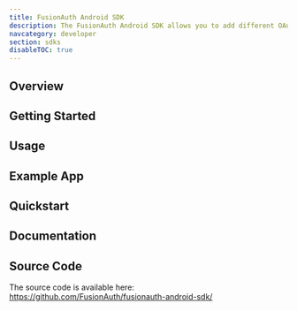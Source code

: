 ```yaml
---
title: FusionAuth Android SDK
description: The FusionAuth Android SDK allows you to add different OAuth2 and OpenID Connect functionalities to your Android application. It's a highly standardized and simplified starting point for developers to easily integrate FusionAuth in their own custom Android mobile apps by taking care of all the dependencies.
navcategory: developer
section: sdks
disableTOC: true
---
```


## Overview

<RemoteContent url="https://raw.githubusercontent.com/FusionAuth/fusionauth-android-sdk/main/README.md"
    tags="forDocSiteOverview" />

## Getting Started

<RemoteContent url="https://raw.githubusercontent.com/FusionAuth/fusionauth-android-sdk/main/README.md"
    tags="forDocSiteGettingStarted" />

## Usage

<RemoteContent url="https://raw.githubusercontent.com/FusionAuth/fusionauth-android-sdk/main/README.md"
    tags="forDocSiteUsage" />

## Example App

<RemoteContent url="https://raw.githubusercontent.com/FusionAuth/fusionauth-android-sdk/main/README.md"
    tags="forDocSiteExampleApp" />

## Quickstart

<RemoteContent url="https://raw.githubusercontent.com/FusionAuth/fusionauth-android-sdk/main/README.md"
    tags="forDocSiteQuickstart" />

## Documentation

<RemoteContent url="https://raw.githubusercontent.com/FusionAuth/fusionauth-android-sdk/main/README.md"
               tags="forDocSiteDocumentation" />

## Source Code

The source code is available here: https://github.com/FusionAuth/fusionauth-android-sdk/
